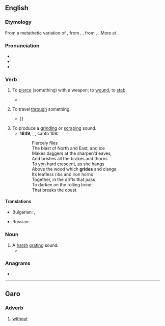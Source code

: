 ==English==

===Etymology===
From a metathetic variation of {{m|en|gird||to strike, smite, upbraid, scold, jibe}}, from {{der|en|enm|girden}}, {{m|enm|gerden||to strike, thrust, smite|lit=smite with a rod}}, from {{m|enm|gerd}}, {{m|enm|yerd||a rod, yard}}. More at {{m|en|yard}}.

===Pronunciation===
* {{IPA|en|/ˈɡɹaɪd/}}
* {{audio|en|LL-Q1860 (eng)-Vealhurl-gride.wav|Audio (Southern England)}}
* {{rhymes|en|aɪd}}

===Verb===
{{en-verb}}

# {{lb|en|obsolete|transitive}} To [[pierce]] (something) with a weapon; to [[wound]], to [[stab]].
#* {{RQ:Spenser Faerie Queene|book=III|canto=I<!-- the page incorrectly says II -->|page=408|passage=Where feeling one cloſe couched by her ſide / She lightly lept out of her filed bedd, / And to her weapon ran, in minde to '''gride''' / The loathed leachour.}}
# {{lb|en|obsolete|intransitive|of a weapon or sharp object}} To travel [[through]] something.
#* {{RQ:Spenser Faerie Queene|book=II|canto=VIII|page=300-301|pageref=301|passage=So ſtoutly he withſtood their ſtrong aſſay, / Till that at laſt, when he aduantage ſpyde, / His poynant ſpeare he thruſt with puiſſant ſway / At proud ''Cymochles,'' whiles his ſhield was wyde, / That through his thigh the mortall ſteele did '''gryde'''{{...}}}}
# To produce a [[grind]]ing or [[scrape|scraping]] sound.
#* '''1849''', {{w|Alfred, Lord Tennyson}}, ''{{w|In Memoriam A.H.H.}}'', canto 108:
#*: Fiercely flies<br>The blast of North and East, and ice<br>Makes daggers at the sharpen’d eaves,<br>And bristles all the brakes and thorns<br>To yon hard crescent, as she hangs<br>Above the wood which '''grides''' and clangs<br>Its leafless ribs and iron horns<br>Together, in the drifts that pass<br>To darken on the rolling brine<br>That breaks the coast.

====Translations====
{{trans-top|To produce a [[grind]]ing or [[scrape|scraping]] sound}}
* Bulgarian: {{t+|bg|стържа}}, {{t+|bg|скърцам}}
{{trans-mid}}
* Russian: {{t+|ru|скрежета́ть}}
{{trans-bottom}}

===Noun===
{{en-noun}}

# A [[harsh]] [[grating]] sound.
#* {{quote-book|1=en|year=1898|author=H.G. Wells|authorlink=H.G. Wells|title={{w|The War of the Worlds}}|publisher=William Heinemann|location=London|page=160|passage=The tumultuous noise resolved itself now into the disorderly mingling of many voices, the '''gride''' of many wheels, the creaking of waggons, and the staccato of hoofs.}}

===Anagrams===
* {{anagrams|en|a=degir|Ridge|derig|dirge|redig|ridge}}

----

==Garo==

===Adverb===
{{head|grt|adverb}}

# [[without]]